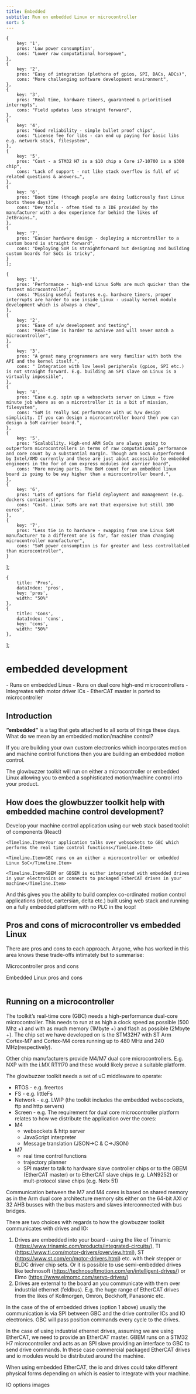 ```yaml
---
title: Embedded
subtitle: Run on embedded Linux or microcontroller
sort: 5
---
```



    {
        key: '1',
        pros: 'Low power consumption',
        cons: "Lower raw computational horsepowe",
    },
    {
        key: '2',
        pros: "Easy of integration (plethora of gpios, SPI, DACs, ADCs)",
        cons: "More challenging software development environment",
    },
    {
        key: '3',
        pros: "Real time, hardware timers, guaranteed & prioritised interrupts",
        cons: "Field updates less straight forward",
    },
    {
        key: '4',
        pros: "Good reliability - simple bullet proof chips",
        cons: "License fee for libs - can end up paying for basic libs e.g. network stack, filesystem",
    },
    {
        key: '5',
        pros: "Cost - a STM32 H7 is a $10 chip a Core i7-10700 is a $300 chip",
        cons: "Lack of support - not like stack overflow is full of uC related questions & answers…",
    },
    {
        key: '6',
        pros: "Boot time (though people are doing ludicrously fast Linux boots these days)",
        cons: "Dev tools - often tied to a IDE provided by the manufacturer with a dev experience far behind the likes of JetBrains…",
    },
    {
        key: '7',
        pros: "Easier hardware design - deploying a microntroller to a custom board is straight forward",
        cons: "Deploying SoM is straightforward but designing and building custom boards for SoCs is tricky",
    }
    ];

    {
        key: '1',
        pros: 'Performance - high-end Linux SoMs are much quicker than the fastest microcontroller',
        cons: "Missing useful features e.g. hardware timers, proper interrupts are harder to use inside Linux - usually kernel module development which is always a chew",
    },
    {
        key: '2',
        pros: "Ease of s/w development and testing",
        cons: "Real-time is harder to achieve and will never match a microcontroller",
    },
    {
        key: '3',
        pros: "A great many programmers are very familiar with both the API and the kernel itself.",
        cons: "	Integration with low level peripherals (gpios, SPI etc.) is not straight forward. E.g. building an SPI slave on Linux is a virtually impossible",
    },
    {
        key: '4',
        pros: "Ease e.g. spin up a websockets server on Linux = five minute job where as on a microntroller it is a bit of mission, filesystem",
        cons: "SoM is really SoC performance with uC h/w design simplicity. If you can design a microcontroller board then you can design a SoM carrier board.",
    },
    {
        key: '5',
        pros: "Scalability. High-end ARM SoCs are always going to outperform microcontrollers in terms of raw computational performance and core count by a substantial margin. Though arm SocS outperformed by Intel/AMD currently and these are just about accessible to embedded engineers in the for of com express modules and carrier board",
        cons: "More moving parts. The BoM count for an embedded linux board is going to be way higher than a microcontroller board.",
    },
    {
        key: '6',
        pros: "Lots of options for field deployment and management (e.g. dockers containers)",
        cons: "Cost. Linux SoMs are not that expensive but still 100 euros",
    },
    {
        key: '7',
        pros: "Less tie in to hardware - swapping from one Linux SoM manufacturer to a different one is far, far easier than changing microcontroller manufacturer",
        cons: "SoM power consumption is far greater and less controllabled than microcontroller",
    }
];




    {
        title: 'Pros',
        dataIndex: 'pros',
        key: 'pros',
        width: "50%"
    },
    {
        title: 'Cons',
        dataIndex: 'cons',
        key: 'cons',
        width: "50%"
    },
];

# embedded development
<Tldr>
- Runs on embedded Linux
- Runs on dual core high-end microcontrollers
- Integreates with motor driver ICs
- EtherCAT master is ported to microcontroller
</Tldr>

## Introduction


**“embedded”** is a tag that gets attached to all sorts of things these days. What do we mean by an embedded motion/machine control?

If you are building your own custom electronics which incorporates motion and machine control functions then you are building an embedded motion control.

The glowbuzzer toolkit will run on either a microcontroller or embedded Linux allowing you to embed a sophisticated motion/machine control into your product.

## How does the glowbuzzer toolkit help with embedded machine control development?

<Timeline>
    <Timeline.Item>Develop your machine control application using our web stack based toolkit of components (React)</Timeline.Item>

    <Timeline.Item>Your application talks over websockets to GBC which performs the real time control functions</Timeline.Item>

    <Timeline.Item>GBC runs on an either a microcontroller or embedded Linux SoC</Timeline.Item>

    <Timeline.Item>GBEM or GBSEM is either integrated with embedded drives in your electronics or connects to packaged EtherCAT drives in your machine</Timeline.Item>
</Timeline>

And this gives you the ability to build complex co-ordinated motion control applications (robot, cartersian, delta etc.) built using web stack and running on a fully embedded platform with no PLC in the loop!


## Pros and cons of microcontroller vs embedded Linux
There are pros and cons to each approach. Anyone, who has worked in this area knows these trade-offs intimately but to summarise:

<Divider orientation="left"> Microcontroller pros and cons</Divider>
<Table dataSource={dataSourceMicrocontroller} columns={columns} bordered={true}/>

<Divider orientation="left"> Embedded Linux pros and cons</Divider>

<Table dataSource={dataSourceEmbeddedLinux} columns={columns} bordered={true}/>



## Running on a microcontroller

The toolkit’s real-time core (GBC) needs a high-performance dual-core microcontroller. This needs to run at as high a clock speed as possible (500 Mhz +) and with as much memory (1Mbyte +) and flash as possible (2Mbyte +).
The chip set we have developed on is the STM32H7 with ST Arm Cortex-M7 and Cortex-M4 cores running up to 480 MHz and 240 MHz(respectively).

Other chip manufacturers provide M4/M7 dual core microcontrollers. E.g. NXP with the i.MX RT1170 and these would likely prove a suitable platform.

The glowbuzzer toolkit needs a set of uC middleware to operate:
* RTOS - e.g. freertos
* FS - e.g. littleFs
* Network - e.g. LWIP (the toolkit includes the embedded webscockets, ftp  and http servers)
* Screen - e.g.
The requirement for dual core microcontroller platform relates to how we distribute the application over the cores:
* M4
    * websockets & http server
    * JavaScript interpreter
    * Message translation (JSON->C & C->JSON)
* M7
    * real time control functions
    * trajectory planner
    * SPI master to talk to hardware slave controller chips or to the GBEM (EtherCAT master) or to EtherCAT slave chips (e.g. LAN9252) or mult-protocol slave chips (e.g. Netx 51)

Communication between the M7 and M4 cores is based on shared memory as in the Arm dual core architecture memory sits either on the 64-bit AXI or 32 AHB busses with the bus masters and slaves interconnected with bus bridges.

There are two choices with regards to how the glowbuzzer toolkit communicates with drives and IO:
1. Drives are embedded into your board - using the like of Trinamic (https://www.trinamic.com/products/integrated-circuits/), TI (https://www.ti.com/motor-drivers/overview.html), ST (https://www.st.com/en/motor-drivers.html) etc. with their stepper or BLDC driver chip sets. Or it is possible to use semi-embedded drives like  technosoft (https://technosoftmotion.com/en/intelligent-drives/) or Elmo (https://www.elmomc.com/servo-drives/)
1. Drives are external to the board an you communicate with them over industrial ethernet (feldbus). E.g. the huge range of EtherCAT drives from the likes of Kollmorgen, Omron, Beckhoff, Panasonic etc.

In the case of the of embedded drives (option 1 above) usually the communication is via SPI between GBC and the drive controller ICs and IO electronics. GBC will pass position commands every cycle to the drives.


In the case of using industrial ethernet drives, assuming we are using EtherCAT, we need to provide an EtherCAT master. GBEM runs on a STM32 H7 microcontroller and acts as an SPI slave providing an interface to GBC to send drive commands. In these case commercial packaged EtherCAT drives and io modules would be distributed around the machine.


When using embedded EtherCAT, the io and drives could take different physical forms depending on which is easier to integrate with your machine.


IO options images
